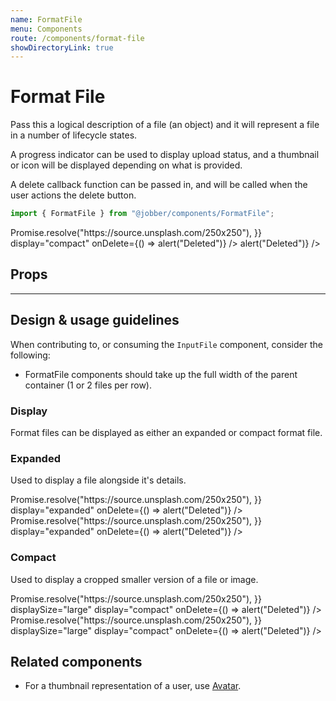 ```yaml
---
name: FormatFile
menu: Components
route: /components/format-file
showDirectoryLink: true
---
```



# Format File

<ComponentStatus stage="pre" responsive="no" accessible="no" />

Pass this a logical description of a file (an object) and it will represent a
file in a number of lifecycle states.

A progress indicator can be used to display upload status, and a thumbnail or
icon will be displayed depending on what is provided.

A delete callback function can be passed in, and will be called when the user
actions the delete button.

```ts
import { FormatFile } from "@jobber/components/FormatFile";
```

<Playground>
  <Content>
    <FormatFile
      file={{
        key: "abc",
        name: "myballisbigandroundIamrollingitontheground.png",
        type: "image/png",
        size: 213402324,
        progress: 0.4,
        src: () => Promise.resolve("https://source.unsplash.com/250x250"),
      }}
      display="compact"
      onDelete={() => alert("Deleted")}
    />
    <FormatFile
      file={{
        key: "mosdef",
        name: "tps_report.pdf",
        type: "application/pdf",
        size: 2134023,
        progress: 1,
      }}
      onDelete={() => alert("Deleted")}
    />
  </Content>
</Playground>

## Props

<Props of={FormatFile} />

---

## Design & usage guidelines

When contributing to, or consuming the `InputFile` component, consider the
following:

- FormatFile components should take up the full width of the parent container (1
  or 2 files per row).

### Display

Format files can be displayed as either an expanded or compact format file.

### Expanded

Used to display a file alongside it's details.

<Playground>
  <Content>
    <FormatFile
      file={{
        key: "abc",
        name: "myballisbigandroundIamrollingitontheground.png",
        type: "image/png",
        size: 213402324,
        progress: 0.5,
        src: () => Promise.resolve("https://source.unsplash.com/250x250"),
      }}
      display="expanded"
      onDelete={() => alert("Deleted")}
    />
    <FormatFile
      file={{
        key: "abc",
        name: "image_of_something.png",
        type: "image/png",
        size: 213402324,
        progress: 1,
        src: () => Promise.resolve("https://source.unsplash.com/250x250"),
      }}
      display="expanded"
      onDelete={() => alert("Deleted")}
    />
  </Content>
</Playground>

### Compact

Used to display a cropped smaller version of a file or image.

<Playground>
  <Content>
    <FormatFile
      file={{
        key: "abc",
        name: "myballisbigandroundIamrollingitontheground.png",
        type: "image/png",
        size: 213402324,
        progress: 0.5,
        src: () => Promise.resolve("https://source.unsplash.com/250x250"),
      }}
      displaySize="large"
      display="compact"
      onDelete={() => alert("Deleted")}
    />
    <FormatFile
      file={{
        key: "abc",
        name: "myballisbigandroundIamrollingitontheground.png",
        type: "image/png",
        size: 213402324,
        progress: 1,
        src: () => Promise.resolve("https://source.unsplash.com/250x250"),
      }}
      displaySize="large"
      display="compact"
      onDelete={() => alert("Deleted")}
    />
  </Content>
</Playground>

## Related components

- For a thumbnail representation of a user, use [Avatar](avatar).
